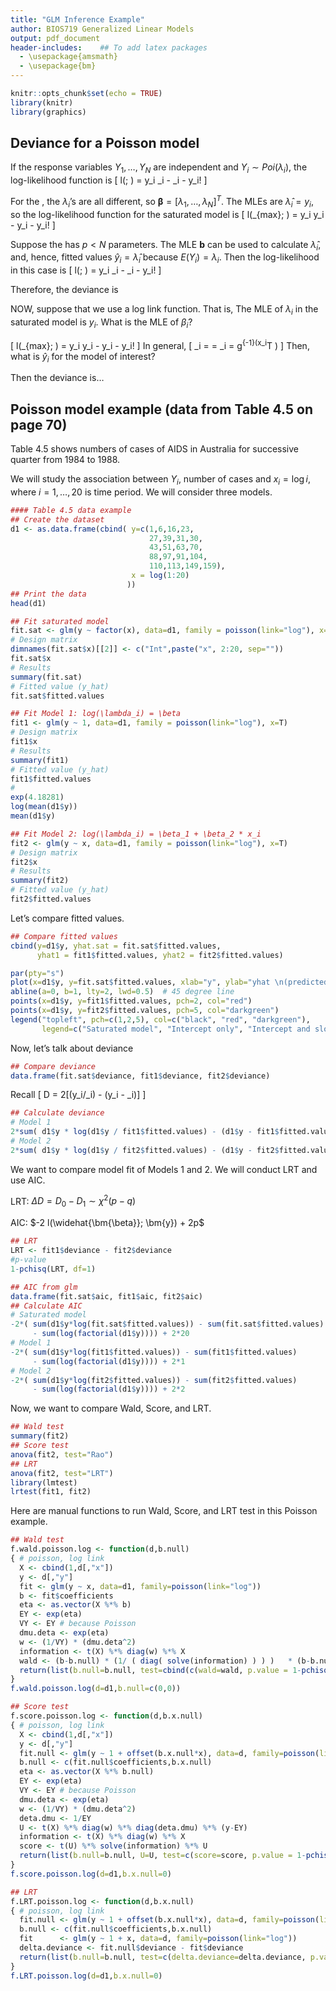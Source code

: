 ```yaml
---
title: "GLM Inference Example"
author: BIOS719 Generalized Linear Models 
output: pdf_document
header-includes:    ## To add latex packages
  - \usepackage{amsmath}
  - \usepackage{bm}
---
```


```r
knitr::opts_chunk$set(echo = TRUE)
library(knitr)
library(graphics)
```

## Deviance for a Poisson model

If the response variables $Y_1, \dotso, Y_N$ are independent and $Y_i {\sim} Poi(\lambda_i)$, the log-likelihood function is
\[
l(\bm{\beta}; \bm{y}) = \sum y_i \log \lambda_i - \sum \lambda_i - \sum \log y_i! 
\]

For the \textbf{saturated model}, the $\lambda_i$'s are all different, so $\bm{\beta} = [\lambda_1, \dotso, \lambda_N]^T$. The MLEs are $\widehat{\lambda}_i = y_i$, so the log-likelihood function for the saturated model is
\[
l(\bm{b}_{max}; \bm{y}) = \sum y_i \log y_i - \sum y_i - \sum \log y_i!
\]

Suppose the \textbf{model of interest} has $p<N$ parameters. The MLE $\bm{b}$ can be used to calculate $\widehat{\lambda}_i$, and, hence, fitted values $\widehat{y}_i = \widehat{\lambda}_i$ because $E(Y_i) = \lambda_i$. Then the log-likelihood in this case is
\[
l(\bm{b}; \bm{y}) = \sum y_i \log \widehat{y}_i - \sum \widehat{y}_i - \sum \log y_i!
\]

Therefore, the deviance is
\begin{eqnarray} \notag
D & = & 2[l(\bm{b}_{max}; \bm{y}) - l(\bm{b}; \bm{y})] \\ \notag
  & = &
\end{eqnarray}

NOW, suppose that we use a log link function. That is,
\begin{gather} \notag
E(Y_i) = \mu_i = \lambda_i \\ \notag
\mbox{Saturated model: }g(\mu_i) = g(\lambda_i) = log(\lambda_i) = \beta_i \\ \notag
\mbox{Model of interest: }g(\mu_i) = g(\lambda_i) = log(\lambda_i) = x_i^{T} \bm{\beta}
\end{gather}
The MLE of $\lambda_i$ in the saturated model is $y_i$. What is the MLE of $\beta_i$?
\vspace{1cm}


\[
l(\bm{b}_{max}; \bm{y}) = \sum y_i \log y_i - \sum y_i - \sum \log y_i!
\]
In general, 
\[
\widehat{y}_i = \widehat{E[Y_i]} = \widehat{\mu}_i = g^{-1}(x_i^T \bm{\beta})
\]
Then, what is $\widehat{y}_i$ for the model of interest?
\vspace{1cm}


\begin{eqnarray} \notag
l(\bm{b}; \bm{y}) & = & \sum y_i \log \widehat{y}_i - \sum \widehat{y}_i - \sum \log y_i! \\ \notag
                  & = &
\end{eqnarray}

Then the deviance is...

## Poisson model example (data from Table 4.5 on page 70)
Table 4.5 shows numbers of cases of AIDS in Australia for successive quarter from 1984 to 1988.

\begin{table}[htp]
\centering
\begin{tabular}{lcccc}
\hline
Year & 1 & 2 & 3 & 4 \\
\hline
1984 & 1 & 6 & 16 & 23 \\
1985 & 27 & 39 & 31 & 30 \\
1986 & 43 & 51 & 63 & 70 \\
1987 & 88 & 97 & 91 & 104 \\
1988 & 110 & 113 & 149 & 159 \\
\hline
\end{tabular}
\end{table}

We will study the association between $Y_i$, number of cases and $x_i = \log i$, where $i=1, \dotso, 20$ is time period. We will consider three models.
\begin{eqnarray} \notag
\mbox{Saturated model: }& g(\lambda) = \log \lambda_i = \beta_i \\ \notag
\mbox{Model 1: }& \log \lambda_i = \beta \\  \notag
\mbox{Model 2: }& \log \lambda_i = \beta_1 + \beta_2 x_i 
\end{eqnarray}

```r
#### Table 4.5 data example 
## Create the dataset
d1 <- as.data.frame(cbind( y=c(1,6,16,23,
                               27,39,31,30,
                               43,51,63,70,
                               88,97,91,104,
                               110,113,149,159),
                           x = log(1:20)
                          ))
## Print the data
head(d1)

## Fit saturated model
fit.sat <- glm(y ~ factor(x), data=d1, family = poisson(link="log"), x=T)
# Design matrix
dimnames(fit.sat$x)[[2]] <- c("Int",paste("x", 2:20, sep=""))
fit.sat$x
# Results
summary(fit.sat)
# Fitted value (y_hat)
fit.sat$fitted.values

## Fit Model 1: log(\lambda_i) = \beta
fit1 <- glm(y ~ 1, data=d1, family = poisson(link="log"), x=T)
# Design matrix
fit1$x
# Results
summary(fit1)
# Fitted value (y_hat)
fit1$fitted.values
# 
exp(4.18281)
log(mean(d1$y))
mean(d1$y)

## Fit Model 2: log(\lambda_i) = \beta_1 + \beta_2 * x_i
fit2 <- glm(y ~ x, data=d1, family = poisson(link="log"), x=T)
# Design matrix
fit2$x
# Results
summary(fit2)
# Fitted value (y_hat)
fit2$fitted.values
```

Let's compare fitted values.

```r
## Compare fitted values
cbind(y=d1$y, yhat.sat = fit.sat$fitted.values, 
      yhat1 = fit1$fitted.values, yhat2 = fit2$fitted.values)

par(pty="s")
plot(x=d1$y, y=fit.sat$fitted.values, xlab="y", ylab="yhat \n(predicted response)", pch=1)
abline(a=0, b=1, lty=2, lwd=0.5)  # 45 degree line
points(x=d1$y, y=fit1$fitted.values, pch=2, col="red")
points(x=d1$y, y=fit2$fitted.values, pch=5, col="darkgreen")
legend("topleft", pch=c(1,2,5), col=c("black", "red", "darkgreen"), 
       legend=c("Saturated model", "Intercept only", "Intercept and slope"))
```

Now, let's talk about deviance
```r
## Compare deviance
data.frame(fit.sat$deviance, fit1$deviance, fit2$deviance)
```
Recall
\[
D = 2[\sum \log (y_i/\widehat{y}_i) - \sum(y_i - \widehat{y}_i)]
\]
```r
## Calculate deviance
# Model 1
2*sum( d1$y * log(d1$y / fit1$fitted.values) - (d1$y - fit1$fitted.values) )
# Model 2
2*sum( d1$y * log(d1$y / fit2$fitted.values) - (d1$y - fit2$fitted.values) )
```

We want to compare model fit of Models 1 and 2. We will conduct LRT and use AIC. 

LRT: $\Delta D = D_0 - D_1 {\sim} \chi^2(p-q)$

AIC: $-2 l(\widehat{\bm{\beta}}; \bm{y}) + 2p$

```r
## LRT
LRT <- fit1$deviance - fit2$deviance
#p-value
1-pchisq(LRT, df=1)
```


```r
## AIC from glm
data.frame(fit.sat$aic, fit1$aic, fit2$aic)
## Calculate AIC
# Saturated model
-2*( sum(d1$y*log(fit.sat$fitted.values)) - sum(fit.sat$fitted.values) 
     - sum(log(factorial(d1$y)))) + 2*20
# Model 1
-2*( sum(d1$y*log(fit1$fitted.values)) - sum(fit1$fitted.values) 
     - sum(log(factorial(d1$y)))) + 2*1
# Model 2
-2*( sum(d1$y*log(fit2$fitted.values)) - sum(fit2$fitted.values) 
     - sum(log(factorial(d1$y)))) + 2*2
```

Now, we want to compare Wald, Score, and LRT.

```r
## Wald test
summary(fit2)
## Score test
anova(fit2, test="Rao")
## LRT
anova(fit2, test="LRT")
library(lmtest)
lrtest(fit1, fit2)
```

Here are manual functions to run Wald, Score, and LRT test in this Poisson example. 

```r
## Wald test
f.wald.poisson.log <- function(d,b.null)
{ # poisson, log link
  X <- cbind(1,d[,"x"])
  y <- d[,"y"]
  fit <- glm(y ~ x, data=d1, family=poisson(link="log"))
  b <- fit$coefficients
  eta <- as.vector(X %*% b)
  EY <- exp(eta)
  VY <- EY # because Poisson
  dmu.deta <- exp(eta) 
  w <- (1/VY) * (dmu.deta^2)
  information <- t(X) %*% diag(w) %*% X
  wald <- (b-b.null) * (1/ ( diag( solve(information) ) ) )   * (b-b.null)
  return(list(b.null=b.null, test=cbind(c(wald=wald, p.value = 1-pchisq(wald,df=1), z=sign(b)*sqrt(wald)))))
}
f.wald.poisson.log(d=d1,b.null=c(0,0))

## Score test
f.score.poisson.log <- function(d,b.x.null)
{ # poisson, log link
  X <- cbind(1,d[,"x"])
  y <- d[,"y"]
  fit.null <- glm(y ~ 1 + offset(b.x.null*x), data=d, family=poisson(link="log"))
  b.null <- c(fit.null$coefficients,b.x.null)
  eta <- as.vector(X %*% b.null)
  EY <- exp(eta)
  VY <- EY # because Poisson
  dmu.deta <- exp(eta)
  w <- (1/VY) * (dmu.deta^2)
  deta.dmu <- 1/EY
  U <- t(X) %*% diag(w) %*% diag(deta.dmu) %*% (y-EY)
  information <- t(X) %*% diag(w) %*% X
  score <- t(U) %*% solve(information) %*% U
  return(list(b.null=b.null, U=U, test=c(score=score, p.value = 1-pchisq(score,df=1))))
}
f.score.poisson.log(d=d1,b.x.null=0)

## LRT
f.LRT.poisson.log <- function(d,b.x.null)
{ # poisson, log link
  fit.null <- glm(y ~ 1 + offset(b.x.null*x), data=d, family=poisson(link="log"))
  b.null <- c(fit.null$coefficients,b.x.null)
  fit      <- glm(y ~ 1 + x, data=d, family=poisson(link="log"))
  delta.deviance <- fit.null$deviance - fit$deviance
  return(list(b.null=b.null, test=c(delta.deviance=delta.deviance, p.value = 1-pchisq(delta.deviance,df=1))))
}
f.LRT.poisson.log(d=d1,b.x.null=0)
```







